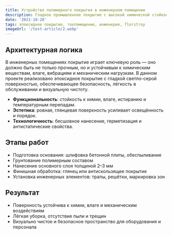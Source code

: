```yaml
---
title: Устройство полимерного покрытия в инженерном помещении
description: Гладкое промышленное покрытие с высокой химической стойкостью и визуальной чистотой
date: '2021-10-20'
tags: эпоксидное покрытие, техпомещение, инженерия, florstroy
imageUrl: '/test-article/2.webp'
---
```


<Quote
  content="Покрытие обеспечивает герметичность, стойкость к химии и визуальную чистоту пространства."
  author="FlorStroy"
  cite="https://florstroy.ru/"
/>

## Архитектурная логика

В инженерных помещениях покрытие играет ключевую роль — оно должно быть не только прочным, но и устойчивым к химическим веществам, влаге, вибрациям и механическим нагрузкам. В данном проекте реализовано эпоксидное покрытие с гладкой светло-серой поверхностью, обеспечивающее безопасность, лёгкость в обслуживании и визуальную чистоту.

- **Функциональность**: стойкость к химии, влаге, истиранию и температурным перепадам.
- **Эстетика**: ровная, глянцевая поверхность усиливает освещённость и порядок.
- **Технологичность**: бесшовное нанесение, герметизация и антистатические свойства.

## Этапы работ

- Подготовка основания: шлифовка бетонной плиты, обеспыливание
- Грунтование полимерным составом
- Нанесение основного слоя толщиной 2–3 мм
- Финишная обработка: глянец или антискользящее покрытие
- Установка инженерных элементов: трапы, решётки, маркировка зон

<ArticleImage src="/test-article/2.webp" alt="Эпоксидное покрытие в инженерном помещении" />

## Результат

- Поверхность устойчива к химии, влаге и механическим воздействиям
- Лёгкая уборка, отсутствие пыли и трещин
- Визуально чистое и безопасное пространство для оборудования и персонала

<Quote
  content="Покрытие выдерживает вибрации, химические моющие средства и постоянную эксплуатацию без признаков износа."
  author="Технический специалист FlorStroy"
  cite="https://florstroy.ru/"
/>


